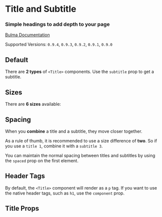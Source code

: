 

<Meta title="Elements/Title" component={Title} />

# Title and Subtitle

### Simple **headings** to add depth to your page

[Bulma Documentation](https://bulma.io/documentation/elements/title/)

Supported Versions: `0.9.4`, `0.9.3`, `0.9.2`, `0.9.1`, `0.9.0`

## Default

There are **2 types** of `<Title>` components. Use the `subtitle` prop to get a subtitle.

<Canvas>
  <Story name="Default">
    <React.Fragment>
      <Title>Title</Title>
      <Title subtitle>Subtitle</Title>
    </React.Fragment>
  </Story>
</Canvas>

## Sizes

There are **6 sizes** available:

<Canvas>
  <Story name="Sizes">
    <React.Fragment>
      <Block>
        <Title size="1">Title 1</Title>
        <Title size="2">Title 2</Title>
        <Title>Title 3 (default)</Title>
        <Title size="4">Title 4</Title>
        <Title size="5">Title 5</Title>
        <Title size="6">Title 6</Title>
      </Block>
      <Block>
        <Title size="1" subtitle>Subtitle 1</Title>
        <Title size="2" subtitle>Subtitle 2</Title>
        <Title size="3" subtitle>Subtitle 3</Title>
        <Title size="4" subtitle>Subtitle 4</Title>
        <Title subtitle>Subtitle 5 (default)</Title>
        <Title size="6" subtitle>Subtitle 6</Title>
      </Block>
    </React.Fragment>
  </Story>
</Canvas>

## Spacing

When you **combine** a title and a subtitle, they move closer together.

As a rule of thumb, it is recommended to use a size difference of **two**. So if you use a `title 1`, combine it with a `subtitle 3`.

You can maintain the normal spacing between titles and subtitles by using the `spaced` prop on the first element.

<Canvas>
  <Story name="Spacing">
    <React.Fragment>
      <Block>
        <Title size="1">Title 1</Title>
        <Title size="3" subtitle>Subtitle 3</Title>
      </Block>
      <Block>
        <Title size="1" spaced>Title 1</Title>
        <Title size="3" subtitle>Subtitle 3</Title>
      </Block>
    </React.Fragment>
  </Story>
</Canvas>

## Header Tags

By default, the `<Title>` component will render as a `p` tag.  If you want to use the native header tags, such as `h1`, use the `component` prop.

<Canvas>
  <Story name="Header Tags">
    <React.Fragment>
      <Block>
        <Title size="1" component="h1">Title 1</Title>
        <Title size="2" component="h2">Title 2</Title>
        <Title component="h3">Title 3</Title>
        <Title size="4" component="h4">Title 4</Title>
        <Title size="5" component="h5">Title 5</Title>
        <Title size="6" component="h6">Title 6</Title>
      </Block>
      <Block>
        <Title size="1" subtitle component="h1">Subtitle 1</Title>
        <Title size="2" subtitle component="h2">Subtitle 2</Title>
        <Title size="3" subtitle component="h3">Subtitle 3</Title>
        <Title size="4" subtitle component="h4">Subtitle 4</Title>
        <Title subtitle component="h5">Subtitle 5</Title>
        <Title size="6" subtitle component="h6">Subtitle 6</Title>
      </Block>
    </React.Fragment>
  </Story>
</Canvas>

## Title Props

<ArgsTable of={Title} />

